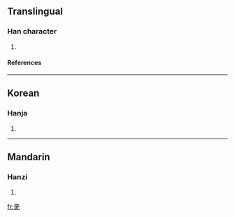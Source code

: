 ==Translingual==
===Han character===
{{Han char|rn=8|rad=亠|as=10|sn=12|four=|canj=XX卜口月 (XXYRB), 卜口月弓 (YRBN)}}
# {{defn|Han|sort=亠10}}
====References====
{{Han ref|kx=0089.190|dkj=00327|dj=0189.220|hdz=10290.040|uh=4EB4|ud=20148}}
----
==Korean==
===Hanja===
{{ko-hanja|hangeul=유|rv=yu|mr=yu}}
# {{defn|Korean}}
----
==Mandarin==
===Hanzi===
{{cmn-hanzi|pin=[[yòu]] (you4)|wg=yu<sup>4</sup>}}
# {{defn|Mandarin}}

[[fr:亴]]